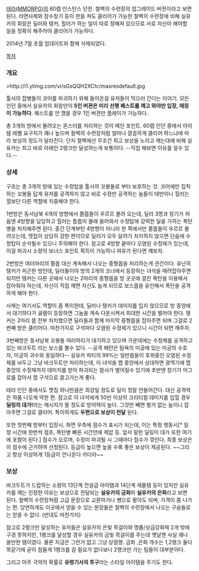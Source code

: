 [[테라(MMORPG)]]의 60렙 인스턴스 던전. 철벽의 수련장의 업그레이드 버젼이라고 보면 된다. 라면사제와 잠수창기 등이 판을 쳐도 클리어가 가능한 철벽의 수련장에 비해 실유카의 회랑은 딜러와 탱커, 힐러가 하는 일이 따로 정해져 있으므로 서로 자신이 해야할 일을 정확히 해주어야 클리어가 가능하다.

2014년 7월 초월 업데이트와 함께 삭제되었다.

[[목차]]

=== 개요 ===
>http://i1.ytimg.com/vi/sGsQQH2XCtc/maxresdefault.jpg

툴사의 잡병들이 코어를 파괴하기 위해 들어온걸 유저들이 막으러 간다는 이야기. 모든 인던 중에서 실유카의 회랑만이 '''5인 버젼은 미리 선행 퀘스트를 깨고 와야만 입장, 매칭이 가능하다'''. 퀘스트를 안 깼을 경우 1인 버젼만 플레이가 가능하다.

총 3개의 방에서 몰려오는 몬스터를 처리하는 것이 메인 포인트. 60렙 인던 중에서 아이템 레벨 요구치가 꽤나 높으며 철벽의 수련장처럼 얼마나 깔끔하게 클리어 하느냐에 따라 보상의 정도가 달라진다. 단지 철벽에선 무조건 최고 보상을 노리고 깨는대에 비해 실유카는 최고 바로 아래인 2랭크만 달성하는게 보통이다. --직접 해보면 이유를 알수 있다.--

=== 상세 ===
구조는 총 3개의 방에 있는 수정탑을 툴사의 꼬봉들로 부터 보호하는 것. 코어에만 집착하는 꼬봉들 답게 유저를 공격하지 않고 바로 수정만 공격하는 놈들이 태반이니 힐러는 힐보단 다른 역할에 치중해야 한다.

1번방은 동서남북 4개의 방향에서 쫄몹들이 우르르 몰려 오는데, 딜러 3명과 창기가 처음엔 4방향을 담당하고 힐러는 틈틈이 몰래 들어와서 수정탑에 강력한 딜을 가하는 폭탄병을 처치해주면 된다. 중간 단계부턴 4방향이 아니라 한 쪽에서만 쫄몹들이 우르르 몰려오는데, 맷집이 상당히 강한 편이므로 딜러가 모두 달려가 처치하지 않으면 단숨에 수정탑이 순삭될수 있으니 주의해야 한다. 참고로 4방향 끝마다 오염된 수정체가 있는데, 이걸 파괴시 소량의 보너스 포인트 획득이 가능하니 여유가 된다면 깨보자.

2번방은 여러마리의 쫄몹 대신 계속해서 나오는 중형몹을 처리하는게 관건이다. 유난히 탱커가 피곤한 방인데, 딜러들이야 방의 2개의 코너에서 등장하는 녀석을 때려잡아주면 되지만 탱커는 다른 곳에서 나오는 2마리의 중형몹을 방 곳곳에 깔린 폭탄을 이용해서 잡아줘야 하는데, 자신이 직접 깨면 자신도 눕게 되므로 보스몹을 유인해서 폭탄을 공격하게 해야 한다. 

사제는 여기서도 역할이 좀 특이한데, 딜러나 탱커가 데미지를 입지 않으므로 방 중앙에서 대기하다가 골렘이 등장하면 그놈을 계속 다운시켜서 최대한 시간을 벌어야 한다. 탱커는 2마리 몹 전부 처치했으면 딜러들과 함께 마지막 중형몹을 잡아주면 되며 그걸로 2번째 방은 클리어다. 마찬가지로 구석마다 오염된 수정체가 있으니 시간이 되면 깨주자.

3번째방은 동서남북 꼬봉들 여러마리가 대기하고 있으며 가운데에는 수정체를 공격하고 있는 바크두트 라는 보스를 볼수 있다. --공격 패턴은 탐욕의 미궁에 있는 미궁의 수호자, 미궁의 괴수와 동일하다-- 실유카 파티의 99%는 일반몹들이 호위중인 오염된 수정체를 놔두고 그냥 바크두트만 처리하는데, 이 녀석을 맵 중앙에서 상대하면 광역기에 맵 중앙의 수정체까지 데미지를 받아 파괴되는 참사가 벌어질수 있기에 초반엔 창기가 어그로를 잡아서 맵 구석으로 끌고가는게 좋다.

테라 인던 중에서도 맷집 하나만큼은 최강일 정도로 딜이 정말 안들어간다. 대신 공격력은 하품 나오게 약한 편. 참고로 이 녀석에게 50만 이상의 크리티컬 데미지를 입힐 경우 '''딜링의 대가!'''라는 메시지가 뜰 정도로 방어력이 높다. 그것만 빼면 벌거 없는 놈이니 잡아주면 그걸로 클리어. 특이하게도 '''우편으로 보상이 전달''' 된다. 

또한 첫번째 방부터 입장시, 화면 우측에 점수가 표시가 되는데, 이는 특정 행동시[* 일정 시간에 한번씩 점프, 폭탄병 빠른 시간안에 제압 등. 앞서 말한 딜링이 대가 또한 여기에 포함이 된다.] 점수가 오르며, 수정이 파괴될 시 그때마다 점수가 깎인다.
최종 보상은 이 점수에 근거하여 선정된다. 등급이 높으면 높을 수록 좋은 보상이 제공된다. ~~그리고 항상 이상하게 1등급이 안나온다 카더라~~
=== 보상 ===
바크두트가 드랍하는 소량의 13단계 전설급 아이템과 14단계 제물템 등이 있지만 실유카를 깨는 진정한 이유는 보상으로 전달되는 '''실유카의 금화'''와 '''실유카의 은화'''라고 보면 된다. 철벽의 수련장처럼 고급 문장으로 교환하거나 썡으로 팔아도 되며, 가격이 좀 나가는 편. 당연하게도 이곳에서 얻을 수 있는 문장들은 철벽의 수련장에서 나오는 구슬들로는 얻을 수 없다. (반대도 마찬가지)

참고로 2랭크만 달성하는 유저들은 실유카의 은빛 목걸이와 명품/상급강화제 2개 밖에 구경 못하지만, 1랭크를 달성할 경우 실유카의 금빛 목걸이를 주는데 옛날엔 사실 꽤나 쓸만한 템이였다. 물론 지금은 그런거 없고 그냥 상점행. 금화 ,은화 개수는 1,2랭크 둘다 똑같기에 굳이 힘들게 1랭크를 갈 필요가 없다보니 2랭크만 가는 팀들이 대부분이다.

그리고 아주 극악의 확률로 '''유령기사의 투구'''라는 스타일 아이템을 주기도 한다.
